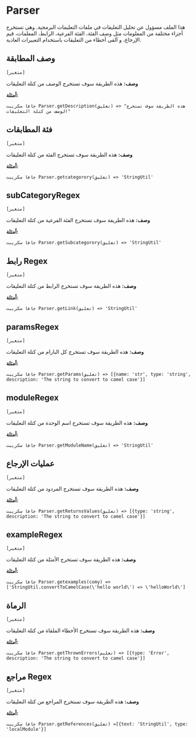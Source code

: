 # Parser

هذا الملف مسؤول عن تحليل التعليقات في ملفات التعليمات البرمجية.
  وهي تستخرج أجزاء مختلفة من المعلومات مثل
  وصف الفئة، الفئة الفرعية، الرابط، المعلمات، قيم الإرجاع،
  و ألقى أخطاء من التعليقات باستخدام التعبيرات العادية.



## وصف المطابقة 
`[متغير]`
 
**وصف:**
هذه الطريقة سوف تستخرج الوصف من كتلة التعليقات
      

**أمثلة:**

```جافا سكريبت
Parser.getDescription(تعليق) => "هذه الطريقة سوف تستخرج الوصف من كتلة التعليقات"
```



## فئة المطابقات 
`[متغير]`
 
**وصف:**
هذه الطريقة سوف تستخرج الفئة من كتلة التعليقات
      

**أمثلة:**

```جافا سكريبت
Parser.getcategorory(تعليق) => 'StringUtil'
```



## subCategoryRegex 
`[متغير]`
 
**وصف:**
هذه الطريقة سوف تستخرج الفئة الفرعية من كتلة التعليقات
      

**أمثلة:**

```جافا سكريبت
Parser.getSubcategorory(تعليق) => 'StringUtil'
```



## رابط Regex 
`[متغير]`
 
**وصف:**
هذه الطريقة سوف تستخرج الرابط من كتلة التعليقات
      

**أمثلة:**

```جافا سكريبت
Parser.getLink(تعليق) => 'StringUtil'
```



## paramsRegex 
`[متغير]`
 
**وصف:**
هذه الطريقة سوف تستخرج كل البارام من كتلة التعليقات
      

**أمثلة:**

```جافا سكريبت
Parser.getParams(تعليق) => [{name: 'str', type: 'string', description: 'The string to convert to camel case'}]
```



## moduleRegex 
`[متغير]`
 
**وصف:**
هذه الطريقة سوف تستخرج اسم الوحدة من كتلة التعليقات
      

**أمثلة:**

```جافا سكريبت
Parser.getModuleName(تعليق) => 'StringUtil'
```



## عمليات الإرجاع 
`[متغير]`
 
**وصف:**
هذه الطريقة سوف تستخرج المردود من كتلة التعليقات
      

**أمثلة:**

```جافا سكريبت
Parser.getReturnsValues(تعليق) => [{type: 'string', description: 'The string to convert to camel case'}]
```



## exampleRegex 
`[متغير]`
 
**وصف:**
هذه الطريقة سوف تستخرج الأمثلة من كتلة التعليقات
      

**أمثلة:**

```جافا سكريبت
Parser.getexamples(comy) => ['StringUtil.convertToCamelCase(\'hello world\') => \'helloWorld\']
```



## الرماة 
`[متغير]`
 
**وصف:**
هذه الطريقة سوف تستخرج الأخطاء الملقاة من كتلة التعليقات
      

**أمثلة:**

```جافا سكريبت
Parser.getThrownErrors(تعليم) => [{type: 'Error', description: 'The string to convert to camel case'}]
```



## مراجع Regex 
`[متغير]`
 
**وصف:**
هذه الطريقة سوف تستخرج المراجع من كتلة التعليقات
      

**أمثلة:**

```جافا سكريبت
Parser.getReferences(تعليق) =[{text: 'StringUtil', type: 'localModule'}]
```

